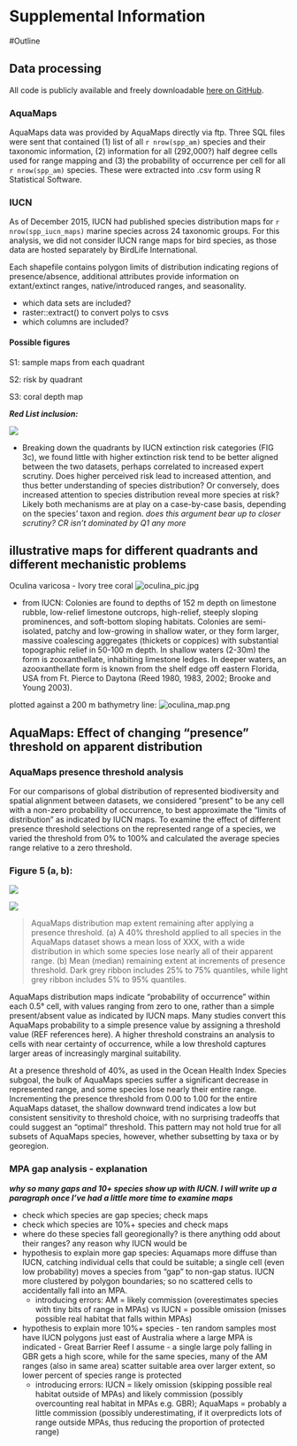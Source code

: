 # Supplemental Information

<!--

from PNAS http://www.pnas.org/site/authors/preparation.xhtml:

The main text of the paper must stand on its own without the SI. Refer to SI in the manuscript at an appropriate point in the text. Number supporting figures and tables starting with S1, S2, etc. Authors are limited to no more than 10 SI files, not including movie files.

Authors who place detailed materials and methods in SI must provide sufficient detail in the main text methods to enable a reader to follow the logic of the procedures and results and also must reference the online methods. If a paper is fundamentally a study of a new method or technique, then the methods must be described completely in the main text.

Because PNAS edits SI and composes it into a single PDF, authors must provide the following file formats only:

Text: Supply Word, RTF, or LaTeX files (LaTeX files must be accompanied by a PDF with the same file name for visual reference).
Figures: Provide a brief legend for each supporting figure after the supporting text. Provide figure images in TIFF, EPS, high-resolution PDF, JPEG, or GIF format; figures may not be embedded in manuscript text. When saving TIFF files, use only LZW compression; do not use JPEG compression. Do not save figure numbers, legends, or author names as part of the image. Composite figures must be preassembled.
3D figures: Supply a composable U3D or PRC file so that it may be edited and composed. Authors may submit a PDF file but please note it will be published in raw format and will not be edited or composed.
Tables: Supply Word, RTF, or LaTeX files (LaTeX files must be accompanied by a PDF with the same file name for visual reference); include only one table per file. Do not use tabs or spaces to separate columns in Word tables.
Datasets: Supply Excel (.xls), RTF, or PDF files. This file type will be published in raw format and will not be edited or composed.
Movies: Supply Audio Video Interleave (avi), Quicktime (mov), Windows Media (wmv), animated GIF (gif), or MPEG files and submit a brief legend for each movie in a Word or RTF file. All movies should be submitted at the desired reproduction size and length. Movies should be no more than 10 MB in size.
Still images: Authors must provide a still image from each video file. Supply TIFF, EPS, high-resolution PDF, JPEG, or GIF files.
Appendices: PNAS prefers that authors submit individual source files to ensure readability. If this is not possible, supply a single PDF file that contains all of the SI associated with the paper. This file type will be published in raw format and will not be edited or composed.

-->

#Outline

## Data processing

All code is publicly available and freely downloadable [here on GitHub](link to github).

### AquaMaps

AquaMaps data was provided by AquaMaps directly via ftp. Three SQL files were sent that contained (1) list of all `r nrow(spp_am)` species and their taxonomic information, (2) information for all (292,000?) half degree cells used for range mapping and (3) the probability of occurrence per cell for all `r nrow(spp_am)` species. These were extracted into .csv form using R Statistical Software. 

### IUCN

As of December 2015, IUCN had published species distribution maps for `r nrow(spp_iucn_maps)` marine species across 24 taxonomic groups.  For this analysis, we did not consider IUCN range maps for bird species, as those data are hosted separately by BirdLife International.

Each shapefile contains polygon limits of distribution indicating regions of presence/absence, additional attributes provide information on extant/extinct ranges, native/introduced ranges, and seasonality.

* which data sets are included?
* raster::extract() to convert polys to csvs
* which columns are included?

#### Possible figures

S1: sample maps from each quadrant

S2: risk by quadrant

S3: coral depth map


<!--
#### Caveats
For example, as of this writing, IUCN has released no spatial data for class Elasmobranchii (cartilaginous fishes including sharks and rays); and while IUCN offers a large number of maps within class Actinopterygii (ray-finned bony fishes), the available maps include only a few primarily tropical taxonomic sub-groups, such as wrasses, damselfish, butterflyfish, tunas, and billfishes, but are missing economically important subgroups including salmon, rockfish, and clupeids.  However, IUCN's criterion of comprehensive assessment greatly reduces the risk of sample bias within the bounds of the assessed taxonomic groups.
-->

___Red List inclusion:___

<!--![](figures/bar_by_taxa_assessed.png)-->


![](figures/barchart_spp_risk_quads.png)

* Breaking down the quadrants by IUCN extinction risk categories (FIG 3c), we found little  with higher extinction risk tend to be better aligned between the two datasets, perhaps correlated to increased expert scrutiny.  Does higher perceived risk lead to increased attention, and thus better understanding of species distribution? Or conversely, does increased attention to species distribution reveal more species at risk?  Likely both mechanisms are at play on a case-by-case basis, depending on the species' taxon and region. _does this argument bear up to closer scrutiny? CR isn't dominated by Q1 any more_

<!--
___table to show data poor status and reviewed status for AquaMaps maps represented in the quadrant plot___ _- perhaps update the quadrant plot to reveal data-poor species (and reviewed species? little overlap of reviewed & data-poor) instead of, say, red-list category which doesn't get discussed in the body of the paper?  then this table can go in SOM if we like it_

| quadrant | n species | n data poor species | mean (median) data points | n reviewed species |
| :------: | :-------: | :-----------------: | :-----------------------: | :----------------: |
| all AM   |   22889   |        8749 (38.2%) |          57.1 (16)        |       1296  (5.7%) |
| AM&IUCN  |    2166   |         457 (21.1%) |          89.9 (33)        |        290 (13.4%) |
|   q1     |     401   |          33  (8.2%) |         233.0 (78)        |        100 (24.9%) |
|   q2     |     682   |         151 (22.1%) |          77.4 (39)        |        100 (14.7%) |
|   q3     |     682   |         114 (16.5%) |          52.4 (29)        |         65  (9.5%) |
|   q4     |     410   |         159 (39.7%) |          32.1 (13)        |         25  (6.2%) |

-->

## illustrative maps for different quadrants and different mechanistic problems

Oculina varicosa - Ivory tree coral ![oculina_pic.jpg](figures/oculina/oculina_pic.jpg)

* from IUCN: Colonies are found to depths of 152 m depth on limestone rubble, low-relief limestone outcrops, high-relief, steeply sloping prominences, and soft-bottom sloping habitats. Colonies are semi-isolated, patchy and low-growing in shallow water, or they form larger, massive coalescing aggregates (thickets or coppices) with substantial topographic relief in 50-100 m depth. In shallow waters (2-30m) the form is zooxanthellate, inhabiting limestone ledges. In deeper waters, an azooxanthellate form is known from the shelf edge off eastern Florida, USA from Ft. Pierce to Daytona (Reed 1980, 1983, 2002; Brooke and Young 2003).

plotted against a 200 m bathymetry line: ![oculina_map.png](figures/oculina/oculina_map.png)

<!--

a few codes to indicate likely problems?

- DC = depth clipping; IUCN extents go beyond reasonable depth for the species
- DX = data excluded; AM excludes some observations that appear to be used for IUCN
- DP = data poor (AquaMaps acknowledges data poor status? or use less than 10 data points as criteria)
- NX = needs evaluation by expert; AM model likely predicts areas where species is unlikely to be found based on observed occurrences - does AM model reflect same as AM suitable habitat?

Q2:

| species                | quad | group           | codes   | notes |
| -------                | ---- | -----           | -----   | ----- |
| Conus episcopatus      | q2   | cones           |  DP, DX | d-match around Coral Triangle, but IUCN shows much more around Indian Ocean and S Pacific; also IUCN extents
| Ctenochaetus binotatus | q2   |                 |         | IUCN extents beyond AM
| Naso vlamingii         | q2   | acanthuridae    |         | IUCN extents beyond AM
| Thalassoma purpureum   | q2   | wrasses         |         | IUCN extents beyond AM
| Porites nigrescens     | q2   | corals 2        | DP      | AM limited to CT; IUCN shows far greater dist, and extents
| Conus ammiralis        | q2   | cones           | DP      | AM  | limited to CT, IUCN shows in Madagascar; also extents
| Conus tessulatus       | q2   | cones           |         | extents
| Acropora sarmentosa    | q2   | corals 1        |         | extents; also AM shows HI but IUCN does not?
| Holothuria fuscogilva  | q2   | sea cucumbers   |         | extents; also AM shows Mex and Central Am west coast, but IUCN does not (not available online?)
| Oculina Varicosa       | q2   | corals 2        |         | lim to Caribbean; extents - this might be a good close-up map
| Acanthocybium solandri | q2   | tunas/billfish  |         | mostly tropical by IUCN; AM shows much farther N and S

Q3

| species                | quad | group           | codes   | notes |
| -------                | ---- | -----           | -----   | ----- |
| Conus magnificus       | q3   |  cones          |         | IUCN distribution is more limited than AM distribution)
| Abudefduf concolor     | q3   |  damselfish     |         | Baja for AM, southern Central Am for IUCN; maybe a good closeup map?  AM points from Baja to Peru incl Galapagos; some rejected pts from Caribbean and eastern Atlantic
| Centropyge aurantonotus | q3  |  angelfish      |         | AM shows Caribbean; IUCN shows northern South America, also maybe a good closeup map? AM points from FL to south Brazil, but no Gulf of Mexico.
| Chlorurus perspicillatus | q3 |  parrotfish     |         | IUCN shows only HI; AM shows dots all over S Pacific and near Marianas Islands
| Sarda orientalis        | q3  |  tunas/billfish |         | limited dists by IUCN
| Montastraea franksi     | q3  |  corals 2       | DP      | IUCN shows just in Caribbean; AM shows all up & down east coast of N America and S America

Q4

| species                  | quad | group   | codes   | notes |
| -------                  | ---- | -----   | -----   | ----- |
| Acanthurus nigroris      | q4   |         |         | IUCN dist limited to HI, while AM shows all over S Pacific and CT - AM observations all over S pacific...
| Praealticus tanegasimae  | q4   | blenny  |         | IUCN shows limited dist around Japan/Marianas; AM shows much broader through CT and W Pacific - good local map?
| Stethojulis marquesensis | q4   | wrasse  |         | IUCN shows only small cluster of islands (Marquesas?) while AM shows much broader across S Pacific
| Canthigaster leoparda    | q4   | puffer  |         | IUCN limited spots around a couple of islands; AM shows all throughout CT
| pentacheles snyderi      | q4   | lobster | DP      | AM shows all over - sim to depth profiles? while IUCN shows only a couple patches - HI? S Pacific, and S Indian oceans?  AM limits to specific FAO regions, which results in odd cutoffs; also shows some data points in N Atlantic which has an odd result.
| Nephropsis sulcata       | q4   | lobster |         | IUCN shows odd ranges, most of which don't overlap with AM

-->

## AquaMaps: Effect of changing "presence" threshold on apparent distribution

### AquaMaps presence threshold analysis

For our comparisons of global distribution of represented biodiversity and spatial alignment between datasets, we considered "present" to be any cell with a non-zero probability of occurrence, to best approximate the "limits of distribution" as indicated by IUCN maps.  To examine the effect of different presence threshold selections on the represented range of a species, we varied the threshold from 0% to 100% and calculated the average species range relative to a zero threshold.

### Figure 5 (a, b):

![](figures/si_am_threshold.png) 

![](figures/si_ribbon_am_threshold.png)

>AquaMaps distribution map extent remaining after applying a presence threshold.  (a) A 40% threshold applied to all species in the AquaMaps dataset shows a mean loss of XXX, with a wide distribution in which some species lose nearly all of their apparent range.  (b) Mean (median) remaining extent at increments of presence threshold. Dark grey ribbon includes 25% to 75% quantiles, while light grey ribbon includes 5% to 95% quantiles.

AquaMaps distribution maps indicate "probability of occurrence" within each 0.5° cell, with values ranging from zero to one, rather than a simple present/absent value as indicated by IUCN maps.  Many studies convert this AquaMaps probability to a simple presence value by assigning a threshold value (REF references here).  A higher threshold constrains an analysis to cells with near certainty of occurrence, while a low threshold captures larger areas of increasingly marginal suitability.

At a presence threshold of 40%, as used in the Ocean Health Index Species subgoal, the bulk of AquaMaps species suffer a significant decrease in represented range, and some species lose nearly their entire range.  Incrementing the presence threshold from 0.00 to 1.00 for the entire AquaMaps dataset, the shallow downward trend indicates a low but consistent sensitivity to threshold choice, with no surprising tradeoffs that could suggest an "optimal" threshold.  This pattern may not hold true for all subsets of AquaMaps species, however, whether subsetting by taxa or by georegion.


### MPA gap analysis - explanation
 
___why so many gaps and 10+ species show up with IUCN.  I will write up a paragraph once I've had a little more time to examine maps___

- check which species are gap species; check maps
- check which species are 10%+ species and check maps
- where do these species fall georegionally? is there anything odd about their ranges? any reason why IUCN would be 
- hypothesis to explain more gap species: Aquamaps more diffuse than IUCN, catching individual cells that could be suitable; a single cell (even low probability) moves a species from "gap" to non-gap status.  IUCN more clustered by polygon boundaries; so no scattered cells to accidentally fall into an MPA. 
    - introducing errors: AM = likely commission (overestimates species with tiny bits of range in MPAs) vs IUCN = possible omission (misses possible real habitat that falls within MPAs)
- hypothesis to explain more 10%+ species - ten random samples most have IUCN polygons just east of Australia where a large MPA is indicated - Great Barrier Reef I assume - a single large poly falling in GBR gets a high score, while for the same species, many of the AM ranges (also in same area) scatter suitable area over larger extent, so lower percent of species range is protected
    - introducing errors: IUCN = likely omission (skipping possible real habitat outside of MPAs) and likely commission (possibly overcounting real habitat in MPAs e.g. GBR); AquaMaps = probably a little commission (possibly underestimating, if it overpredicts lots of range outside MPAs, thus reducing the proportion of protected range)